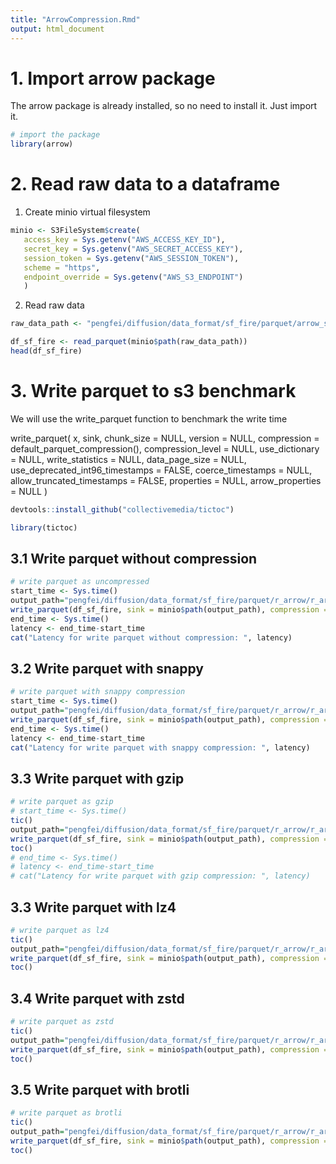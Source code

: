 ```yaml
---
title: "ArrowCompression.Rmd"
output: html_document
---
```


# 1. Import arrow package

The arrow package is already installed, so no need to install it. Just import it.

```r
# import the package
library(arrow)
```

# 2. Read raw data to a dataframe
1. Create minio virtual filesystem

```r
minio <- S3FileSystem$create(
   access_key = Sys.getenv("AWS_ACCESS_KEY_ID"),
   secret_key = Sys.getenv("AWS_SECRET_ACCESS_KEY"),
   session_token = Sys.getenv("AWS_SESSION_TOKEN"),
   scheme = "https",
   endpoint_override = Sys.getenv("AWS_S3_ENDPOINT")
   )
```

2. Read raw data

```r
raw_data_path <- "pengfei/diffusion/data_format/sf_fire/parquet/arrow_sf_fire_gzip/546fa4b65a6a4f1f983f31f0eaf586c4.parquet"

df_sf_fire <- read_parquet(minio$path(raw_data_path))
head(df_sf_fire)
```

# 3. Write parquet to s3 benchmark

We will use the write_parquet function to benchmark the write time

write_parquet(
  x,
  sink,
  chunk_size = NULL,
  version = NULL,
  compression = default_parquet_compression(),
  compression_level = NULL,
  use_dictionary = NULL,
  write_statistics = NULL,
  data_page_size = NULL,
  use_deprecated_int96_timestamps = FALSE,
  coerce_timestamps = NULL,
  allow_truncated_timestamps = FALSE,
  properties = NULL,
  arrow_properties = NULL
)

```r
devtools::install_github("collectivemedia/tictoc")

library(tictoc)
```

## 3.1 Write parquet without compression
```r
# write parquet as uncompressed
start_time <- Sys.time()
output_path="pengfei/diffusion/data_format/sf_fire/parquet/r_arrow/r_arrow_sf_fire_none"
write_parquet(df_sf_fire, sink = minio$path(output_path), compression = "uncompressed")
end_time <- Sys.time()
latency <- end_time-start_time
cat("Latency for write parquet without compression: ", latency)

```

## 3.2 Write parquet with snappy

```r
# write parquet with snappy compression
start_time <- Sys.time()
output_path="pengfei/diffusion/data_format/sf_fire/parquet/r_arrow/r_arrow_sf_fire_snappy.parquet"
write_parquet(df_sf_fire, sink = minio$path(output_path), compression = "snappy")
end_time <- Sys.time()
latency <- end_time-start_time
cat("Latency for write parquet with snappy compression: ", latency)
```

## 3.3 Write parquet with gzip

```r

# write parquet as gzip
# start_time <- Sys.time()
tic()
output_path="pengfei/diffusion/data_format/sf_fire/parquet/r_arrow/r_arrow_sf_fire_gzip.parquet"
write_parquet(df_sf_fire, sink = minio$path(output_path), compression = "gzip")
toc()
# end_time <- Sys.time()
# latency <- end_time-start_time
# cat("Latency for write parquet with gzip compression: ", latency)
```


## 3.3 Write parquet with lz4

```r
# write parquet as lz4
tic()
output_path="pengfei/diffusion/data_format/sf_fire/parquet/r_arrow/r_arrow_sf_fire_lz4.parquet"
write_parquet(df_sf_fire, sink = minio$path(output_path), compression = "lz4")
toc()
```

## 3.4 Write parquet with zstd

```r
# write parquet as zstd
tic()
output_path="pengfei/diffusion/data_format/sf_fire/parquet/r_arrow/r_arrow_sf_fire_zstd.parquet"
write_parquet(df_sf_fire, sink = minio$path(output_path), compression = "zstd")
toc()
```
## 3.5 Write parquet with brotli

```r
# write parquet as brotli
tic()
output_path="pengfei/diffusion/data_format/sf_fire/parquet/r_arrow/r_arrow_sf_fire_brotli.parquet"
write_parquet(df_sf_fire, sink = minio$path(output_path), compression = "brotli")
toc()
```


